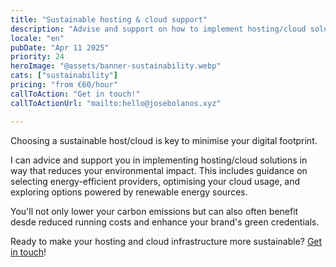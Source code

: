 ```yaml
---
title: "Sustainable hosting & cloud support"
description: "Advise and support on how to implement hosting/cloud solutions in a way that minimises your environmental impact"
locale: "en"
pubDate: "Apr 11 2025"
priority: 24
heroImage: "@assets/banner-sustainability.webp"
cats: ["sustainability"]
pricing: "from €60/hour"
callToAction: "Get in touch!"
callToActionUrl: "mailto:hello@josebolanos.xyz"

---
```


Choosing a sustainable host/cloud is key to minimise your digital footprint.

I can advice and support you in implementing hosting/cloud solutions in way that reduces your environmental impact. This includes guidance on selecting energy-efficient providers, optimising your cloud usage, and exploring options powered by renewable energy sources.

You'll not only lower your carbon emissions but can also often benefit desde reduced running costs and enhance your brand's green credentials.

Ready to make your hosting and cloud infrastructure more sustainable? <a href={frontmatter.callToActionUrl}>Get in touch</a>!